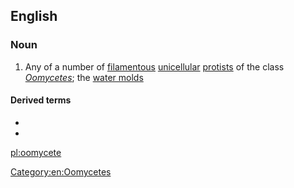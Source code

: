 ==English==

===Noun===
{{wikipedia}}
{{en-noun}}

# {{lb|en|biology}} Any of a number of [[filamentous]] [[unicellular]] [[protist]]s of the class ''[[Oomycetes]]''; the [[water molds]]

====Derived terms====
* {{l|en|oomycetous}}
* {{l|en|oomycide}}

[[Category:en:Oomycetes]]

[[pl:oomycete]]